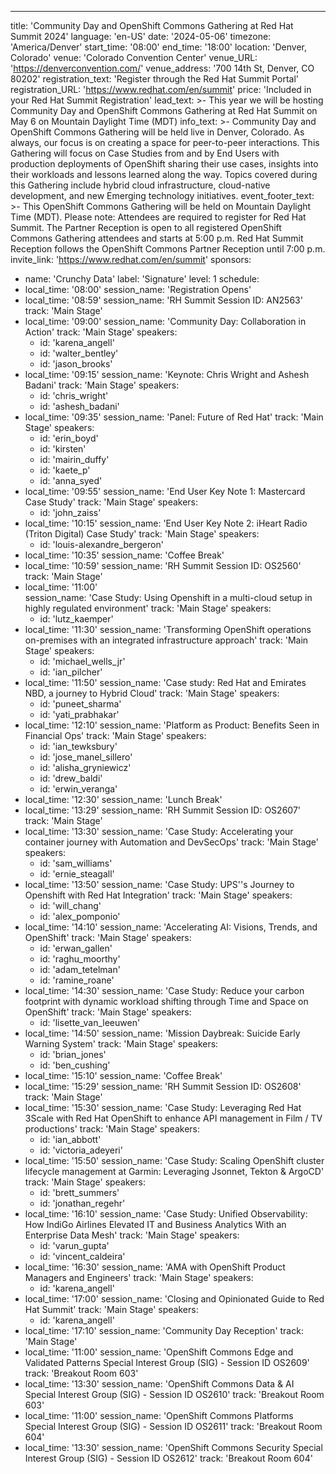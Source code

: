 ---
title: 'Community Day and OpenShift Commons Gathering at Red Hat Summit 2024'
language: 'en-US'
date: '2024-05-06'
timezone: 'America/Denver'
start_time: '08:00'
end_time: '18:00'
location: 'Denver, Colorado'
venue: 'Colorado Convention Center'
venue_URL: 'https://denverconvention.com/'
venue_address: '700 14th St, Denver, CO 80202'
registration_text: 'Register through the Red Hat Summit Portal'
registration_URL: 'https://www.redhat.com/en/summit'
price: 'Included in your Red Hat Summit Registration'
lead_text: >-
  This year we will be hosting Community Day and OpenShift Commons Gathering at Red Hat Summit on May 6 on Mountain Daylight Time (MDT)
info_text: >-
  Community Day and OpenShift Commons Gathering will be held live in Denver, Colorado. As always, our focus is on creating a space for peer-to-peer interactions. This Gathering will focus on Case Studies from and by End Users with production deployments of OpenShift sharing their use cases, insights into their workloads and lessons learned along the way. Topics covered during this Gathering include hybrid cloud infrastructure, cloud-native development, and new Emerging technology initiatives.
event_footer_text: >-
  This OpenShift Commons Gathering will be held on Mountain Daylight Time (MDT). Please note: Attendees are required to register for Red Hat Summit. The Partner Reception is open to all registered OpenShift Commons Gathering attendees and starts at 5:00 p.m. Red Hat Summit Reception follows the OpenShift Commons Partner Reception until 7:00 p.m.
invite_link: 'https://www.redhat.com/en/summit'
sponsors:
  - name: 'Crunchy Data'
    label: 'Signature'
    level: 1
schedule:
  - local_time: '08:00'
    session_name: 'Registration Opens'
  - local_time: '08:59'
    session_name: 'RH Summit Session ID: AN2563'
    track: 'Main Stage'
  - local_time: '09:00'
    session_name: 'Community Day: Collaboration in Action'
    track: 'Main Stage'
    speakers:
      - id: 'karena_angell'
      - id: 'walter_bentley'
      - id: 'jason_brooks'
  - local_time: '09:15'
    session_name: 'Keynote: Chris Wright and Ashesh Badani'
    track: 'Main Stage'
    speakers:
      - id: 'chris_wright'
      - id: 'ashesh_badani'
  - local_time: '09:35'
    session_name: 'Panel: Future of Red Hat'
    track: 'Main Stage'
    speakers:
      - id: 'erin_boyd'
      - id: 'kirsten'
      - id: 'mairin_duffy'
      - id: 'kaete_p'
      - id: 'anna_syed'
  - local_time: '09:55'
    session_name: 'End User Key Note 1: Mastercard Case Study'
    track: 'Main Stage'
    speakers:
      - id: 'john_zaiss'
  - local_time: '10:15'
    session_name: 'End User Key Note 2: iHeart Radio (Triton Digital) Case Study'
    track: 'Main Stage'
    speakers:
      - id: 'louis-alexandre_bergeron'
  - local_time: '10:35'
    session_name: 'Coffee Break'
  - local_time: '10:59'
    session_name: 'RH Summit Session ID: OS2560'
    track: 'Main Stage' 
  - local_time: '11:00'  
    session_name: 'Case Study: Using Openshift in a multi-cloud setup in highly regulated environment'
    track: 'Main Stage'
    speakers:
      - id: 'lutz_kaemper'
  - local_time: '11:30'
    session_name: 'Transforming OpenShift operations on-premises with an integrated infrastructure approach'
    track: 'Main Stage'
    speakers:
      - id: 'michael_wells_jr'
      - id: 'ian_pilcher'
  - local_time: '11:50'
    session_name: 'Case study: Red Hat and Emirates NBD, a journey to Hybrid Cloud'
    track: 'Main Stage'
    speakers:
      - id: 'puneet_sharma'
      - id: 'yati_prabhakar'
  - local_time: '12:10'
    session_name: 'Platform as Product: Benefits Seen in Financial Ops'
    track: 'Main Stage'
    speakers:
      - id: 'ian_tewksbury'
      - id: 'jose_manel_sillero'
      - id: 'alisha_gryniewicz'
      - id: 'drew_baldi'
      - id: 'erwin_veranga'
  - local_time: '12:30'
    session_name: 'Lunch Break'
  - local_time: '13:29'
    session_name: 'RH Summit Session ID: OS2607'
    track: 'Main Stage' 
  - local_time: '13:30'
    session_name: 'Case Study: Accelerating your container journey with Automation and DevSecOps'
    track: 'Main Stage'
    speakers:
      - id: 'sam_williams'
      - id: 'ernie_steagall'
  - local_time: '13:50'
    session_name: 'Case Study: UPS''s Journey to Openshift with Red Hat Integration'
    track: 'Main Stage'
    speakers:
      - id: 'will_chang'
      - id: 'alex_pomponio'
  - local_time: '14:10'
    session_name: 'Accelerating AI: Visions, Trends, and OpenShift'
    track: 'Main Stage'
    speakers:
      - id: 'erwan_gallen'
      - id: 'raghu_moorthy'
      - id: 'adam_tetelman'
      - id: 'ramine_roane'
  - local_time: '14:30'
    session_name: 'Case Study: Reduce your carbon footprint with dynamic workload shifting through Time and Space on OpenShift'
    track: 'Main Stage'
    speakers:
      - id: 'lisette_van_leeuwen'
  - local_time: '14:50'
    session_name: 'Mission Daybreak: Suicide Early Warning System'
    track: 'Main Stage'
    speakers:
      - id: 'brian_jones'
      - id: 'ben_cushing'
  - local_time: '15:10'
    session_name: 'Coffee Break'
  - local_time: '15:29'
    session_name: 'RH Summit Session ID: OS2608'
    track: 'Main Stage' 
  - local_time: '15:30'
    session_name: 'Case Study: Leveraging Red Hat 3Scale with Red Hat OpenShift to enhance API management in Film / TV productions'
    track: 'Main Stage'
    speakers:
      - id: 'ian_abbott'
      - id: 'victoria_adeyeri'
  - local_time: '15:50'
    session_name: 'Case Study: Scaling OpenShift cluster lifecycle management at Garmin: Leveraging Jsonnet, Tekton & ArgoCD'
    track: 'Main Stage'
    speakers:
      - id: 'brett_summers'
      - id: 'jonathan_regehr'
  - local_time: '16:10'
    session_name: 'Case Study: Unified Observability: How IndiGo Airlines Elevated IT and Business Analytics With an Enterprise Data Mesh'
    track: 'Main Stage'
    speakers:
      - id: 'varun_gupta'
      - id: 'vincent_caldeira'
  - local_time: '16:30'
    session_name: 'AMA with OpenShift Product Managers and Engineers'
    track: 'Main Stage'
    speakers:
      - id: 'karena_angell'
  - local_time: '17:00'
    session_name: 'Closing and Opinionated Guide to Red Hat Summit'
    track: 'Main Stage'
    speakers:
      - id: 'karena_angell'
  - local_time: '17:10'
    session_name: 'Community Day Reception'
    track: 'Main Stage'
  - local_time: '11:00'
    session_name: 'OpenShift Commons Edge and Validated Patterns Special Interest Group (SIG) - Session ID OS2609'
    track: 'Breakout Room 603'
  - local_time: '13:30'
    session_name: 'OpenShift Commons Data & AI Special Interest Group (SIG) - Session ID OS2610'
    track: 'Breakout Room 603'
  - local_time: '11:00'
    session_name: 'OpenShift Commons Platforms Special Interest Group (SIG) - Session ID OS2611'
    track: 'Breakout Room 604'
  - local_time: '13:30'
    session_name: 'OpenShift Commons Security Special Interest Group (SIG) - Session ID OS2612'
    track: 'Breakout Room 604'

